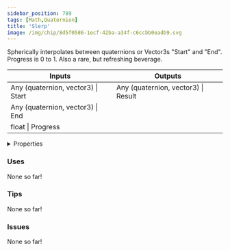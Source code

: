 ```yaml
---
sidebar_position: 789
tags: [Math,Quaternion]
title: 'Slerp'
image: /img/chip/8d5f0586-1ecf-42ba-a34f-c6ccbb0eadb9.svg
---
```


Spherically interpolates between quaternions or Vector3s "Start" and "End". Progress is 0 to 1. Also a rare, but refreshing beverage.



<IChip uuid="8d5f0586-1ecf-42ba-a34f-c6ccbb0eadb9"/>

<table><thead><tr><th>Inputs</th><th>Outputs</th></tr></thead><tbody><tr><td>Any (quaternion, vector3) | Start</td><td>Any (quaternion, vector3) | Result</td></tr><tr><td>Any (quaternion, vector3) | End</td><td /></tr><tr><td>float | Progress</td><td /></tr></tbody></table>

<details>
  <summary>Properties</summary>
  <div>
    <div>
    <table>
      <tbody>
        <tr>
          <td>Is beta required?</td>
          <td>No</td>
        </tr>
        <tr>
          <td>Is chip a trolling risk?</td>
          <td>No</td>
        </tr>
        <tr>
          <td>Is chip a role assignment risk?</td>
          <td>No</td>
        </tr>
        <tr>
          <td>Chip UUID</td>
          <td>8d5f0586-1ecf-42ba-a34f-c6ccbb0eadb9</td>
        </tr>
        <tr>
          <td>Room availability</td>
          <td>Available everywhere</td>
        </tr>
      </tbody>
    </table>
    </div>
  </div>
</details>

### Uses

None so far!

### Tips

None so far!

### Issues

None so far!